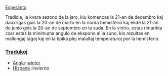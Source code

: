 [[Esperanto]]

Tradicie, la kvara sezono de la jaro, kiu komencas la 21-an de decembro kaj dauxrigas gxis la 20-an de marto en la norda hemisferio kaj ekde la 21-an de junio gxis la 20-an de  septembro en la suda. En la vintro, estas rimarikta cxar estas la minimuma angulo de ekspono al la suno, kio rezultas en mallongaj tagoj kaj en la tipika plej malaltaj temperaturoj por la hemisferio.


=== [[Traduko]]j ===

*[[Angla]]: [[winter]]
*[[Hispana]] :invierno